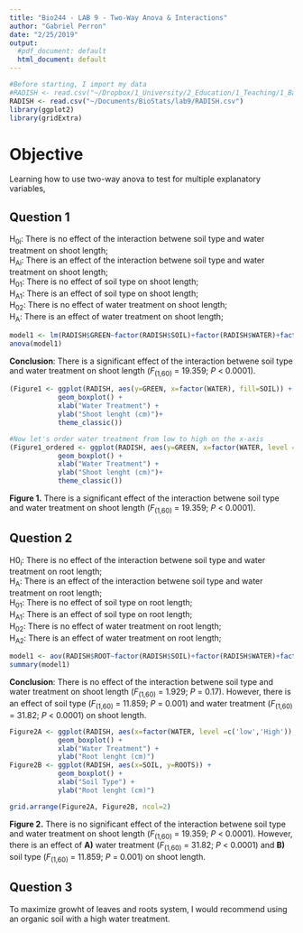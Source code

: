 ```yaml
---
title: "Bio244 - LAB 9 - Two-Way Anova & Interactions"
author: "Gabriel Perron"
date: "2/25/2019"
output:
  #pdf_document: default
  html_document: default
---
```


```r
#Before starting, I import my data
#RADISH <- read.csv("~/Dropbox/1_University/2_Education/1_Teaching/1_Bard/1_Courses/2_Biostats/0_Data_set/RADISH.csv")
RADISH <- read.csv("~/Documents/BioStats/lab9/RADISH.csv")
library(ggplot2)
library(gridExtra)
```


# Objective
Learning how to use two-way anova to test for multiple explanatory variables,

## Question 1
H~0i~: There is no effect of the interaction betwene soil type and water treatment on shoot length;  
H~Ai~: There is an effect of the interaction betwene soil type and water treatment on shoot length;   
H~01~: There is no effect of soil type on shoot length;  
H~A1~: There is an effect of soil type on shoot length;  
H~02~: There is no effect of water treatment on shoot length;  
H~A~: There is an effect of water treatment on shoot length;  
```r
model1 <- lm(RADISH$GREEN~factor(RADISH$SOIL)+factor(RADISH$WATER)+factor(RADISH$SOIL):factor(RADISH$WATER))
anova(model1)
```
**Conclusion**: There is a significant effect of the interaction betwene soil type and water treatment on shoot length (*F*~(1,60)~ = 19.359; *P* < 0.0001).  

```r
(Figure1 <- ggplot(RADISH, aes(y=GREEN, x=factor(WATER), fill=SOIL)) +
            geom_boxplot() +
            xlab("Water Treatment") +
            ylab("Shoot lenght (cm)")+
            theme_classic())

#Now let's order water treatment from low to high on the x-axis
(Figure1_ordered <- ggplot(RADISH, aes(y=GREEN, x=factor(WATER, level = c('low','High')), fill=SOIL)) +
            geom_boxplot() +
            xlab("Water Treatment") +
            ylab("Shoot lenght (cm)")+
            theme_classic())

```
  
**Figure 1.** There is a significant effect of the interaction betwene soil type and water treatment on shoot length (*F*~(1,60)~ = 19.359; *P* < 0.0001). 


## Question 2
H0~i~: There is no effect of the interaction betwene soil type and water treatment on root length;  
H~A~: There is an effect of the interaction betwene soil type and water treatment on root length;   
H~01~: There is no effect of soil type on root length;  
H~A1~: There is an effect of soil type on root length;  
H~02~: There is no effect of water treatment on root length;  
H~A2~: There is an effect of water treatment on root length;  
```r
model1 <- aov(RADISH$ROOT~factor(RADISH$SOIL)+factor(RADISH$WATER)+factor(RADISH$SOIL):factor(RADISH$WATER))
summary(model1)
```
**Conclusion**: There is no effect of the interaction betwene soil type and water treatment on shoot length (*F*~(1,60)~ = 1.929; *P* = 0.17). However, there is an effect of soil type (*F*~(1,60)~ = 11.859; *P* = 0.001) and water treatment (*F*~(1,60)~ = 31.82; *P* < 0.0001) on shoot length.


```r
Figure2A <- ggplot(RADISH, aes(x=factor(WATER, level =c('low','High')), y=ROOTS)) +
            geom_boxplot() +
            xlab("Water Treatment") +
            ylab("Root lenght (cm)")
Figure2B <- ggplot(RADISH, aes(x=SOIL, y=ROOTS)) +
            geom_boxplot() +
            xlab("Soil Type") +
            ylab("Root lenght (cm)")

grid.arrange(Figure2A, Figure2B, ncol=2)

```

**Figure 2.** There is no significant effect of the interaction betwene soil type and water treatment on shoot length (*F*~(1,60)~ = 19.359; *P* < 0.0001). However, there is an effect of **A)** water treatment (*F*~(1,60)~ = 31.82; *P* < 0.0001) and **B)** soil type (*F*~(1,60)~ = 11.859; *P* = 0.001) on shoot length.

## Question 3
To maximize growht of leaves and roots system, I would recommend using an organic soil with a high water treatment.



